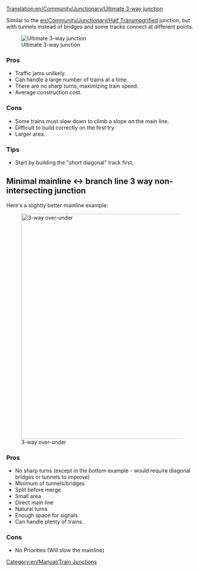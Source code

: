 [[Translation:en/Community/Junctionary/Ultimate 3-way junction]]
{{en/Community/Junctionary/Navigation}}

Similar to the [[en/Community/Junctionary/Half Transmogrified]] junction, but with tunnels instead of bridges and some tracks connect at different points.

[[File:en/Community/Junctionary/Ultimate 3way junction.png|frame|none|Ultimate 3-way junction]]

===Pros===
*Traffic jams unlikely.
*Can handle a large number of trains at a time.
*There are no sharp turns, maximizing train speed.
*Average construction cost.

===Cons===
*Some trains must slow down to climb a slope on the main line.
*Difficult to build correctly on the first try.
*Larger area.
===Tips===
*Start by building the "short diagonal" track first.
[[Category:en/Manual/Train Junctions]]


==Minimal mainline <-> branch line 3 way non-intersecting junction==

Here's a slightly better mainline example:

[[File:en/Community/Junctionary/3way-over-under.jpeg|none|thumb|600px|3-way over-under]]

===Pros===
*No sharp turns (except in the bottom example - would require diagonal bridges or tunnels to improve)
*Minimum of tunnels/bridges
*Split before merge
*Small area
*Direct main line
*Natural turns
*Enough space for signals
*Can handle plenty of trains.

===Cons===
*No Priorities (Will slow the mainline)